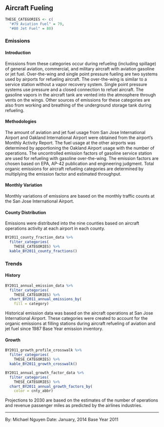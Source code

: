 ## Aircraft Fueling

```r
THESE_CATEGORIES <- c(
  "#79 Aviation Fuel" = 79,
  "#80 Jet Fuel" = 80)
```

### Emissions

#### Introduction {-}

Emissions from these categories occur during refueling (including spillage) of general aviation, commercial, and military aircraft with aviation gasoline or jet fuel. Over-the-wing and single point pressure fueling are two systems used by airports for refueling aircraft. The over-the-wing is similar to a service station without a vapor recovery system. Single point pressure systems use pressure and a closed connection to refuel aircraft. The gasoline vapors in the aircraft tank are vented into the atmosphere through vents on the wings. Other sources of emissions for these categories are also from working and breathing of the underground storage tank during refueling.

#### Methodologies {-}

The amount of aviation and jet fuel usage from San Jose International Airport and Oakland International Airport were obtained from the airport's Monthly Activity Report. The fuel usage at the other airports was determined by apportioning the Oakland Airport usage with the number of operations. The uncontrolled emission factors of gasoline service station are used for refueling with gasoline over-the-wing. The emission factors are chosen based on EPA, AP-42 publication and engineering judgment. Total organic emissions for aircraft refueling categories are determined by multiplying the emission factor and estimated throughput.

#### Monthly Variation {-}

Monthly variations of emissions are based on the monthly traffic counts at the San Jose International Airport.

#### County Distribution {-}

Emissions were distributed into the nine counties based on aircraft operations activity at each airport in each county.

```r
BY2011_county_fraction_data %>%
  filter_categories(
    THESE_CATEGORIES) %>%
  kable_BY2011_county_fractions()
```

### Trends

#### History {-}

```r
BY2011_annual_emission_data %>%
  filter_categories(
    THESE_CATEGORIES) %>%
  chart_BY2011_annual_emissions_by(
    fill = category) 
```

Historical emission data was based on the aircraft operations at San Jose International Airport. These categories were created to account for the organic emissions at filling stations during aircraft refueling of aviation and jet fuel since 1987 Base Year emission inventory.

#### Growth {-}

```r
BY2011_growth_profile_crosswalk %>%
  filter_categories(
    THESE_CATEGORIES) %>%
  kable_BY2011_growth_crosswalk()
```

```r
BY2011_annual_growth_factor_data %>%
  filter_categories(
    THESE_CATEGORIES) %>%
  chart_BY2011_annual_growth_factors_by(
    color = cnty_abbr) 
```

Projections to 2030 are based on the estimates of the number of operations and revenue passenger miles as predicted by the airlines industries.

***

By: Michael Nguyen 
Date: January, 2014 
Base Year 2011
